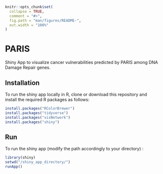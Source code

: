 

<!-- README.md is generated from README.Rmd. Please edit that file -->

```r
knitr::opts_chunk$set(
  collapse = TRUE,
  comment = "#>",
  fig.path = "man/figures/README-",
  out.width = "100%"
)
```

# PARIS

<!-- badges: start -->
<!-- badges: end -->

Shiny App to visualize cancer vulnerabilities predicted by PARIS among DNA Damage Repair genes.

## Installation

To run the shiny app locally in R, clone or download this repository and install the required R packages as follows:

```r
install.packages("RColorBrewer")
install.packages("tidyverse")
install.packages("visNetwork")
install.packages("shiny")
```

## Run

To run the shiny app (modify the path accordingly to your directory) :

```r
library(shiny)
setwd("/shiny_app_directory/")
runApp()
```

